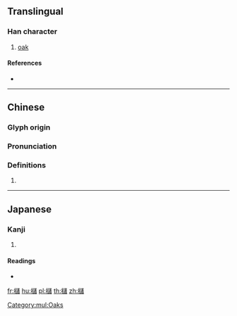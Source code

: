 {{character info/new}}
{{also|槠}}
==Translingual==

===Han character===
{{Han char|rn=75|rad=木|as=16|sn=20|four=44960|canj=DYRA|ids=⿰木諸}}

# [[oak]]

====References====
* {{Han ref|kx=0561.130|dkj=15843|hdz=21315.040|uh=6AE7|ud=27367|bh=F24C|bd=62028}}

[[Category:mul:Oaks]]

----

==Chinese==
{{zh-forms|s=槠}}

===Glyph origin===
{{Han etym}}

===Pronunciation===
{{zh-pron
|m=zhū
|c=zyu1
|mc=y
|oc=y
|ma=
|cat=n
}}

===Definitions===
{{zh-hanzi}}

# {{rfdef|lang=zh}}

----

==Japanese==

===Kanji===
{{ja-kanji|grade=|rs=木16}}

# {{defn|lang=ja|sort=木16}}

====Readings====
* {{ja-readings|on=[[しょ]] (sho)|kun=[[かし]] (kashi)}}

[[fr:櫧]]
[[hu:櫧]]
[[pl:櫧]]
[[th:櫧]]
[[zh:櫧]]